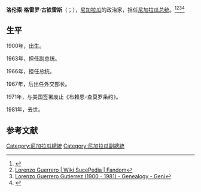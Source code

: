 '''洛伦索·格雷罗·古铁雷斯'''（{{lang-es|Lorenzo Guerrero Gutiérrez}}；{{bd|1900年|11月13日|1981年|4月15日|catidx=L}}），[[尼加拉瓜|尼加拉瓜]]的政治家，担任[[尼加拉瓜总统|尼加拉瓜总统]]。<ref>{{Cite web |url=https://www.ecured.cu/Lorenzo_Guerrero_Guti%C3%A9rrez |title=Lorenzo Guerrero Gutiérrez - EcuRed |access-date=2020-12-15 |archive-date=2020-11-22 |archive-url=https://web.archive.org/web/20201122133810/https://www.ecured.cu/Lorenzo_Guerrero_Guti%C3%A9rrez |dead-url=no }}</ref><ref>[https://sucepedia.fandom.com/es/wiki/Lorenzo_Guerrero Lorenzo Guerrero | Wiki SucePedia | Fandom]</ref><ref>[https://www.geni.com/people/Lorenzo-Guerrero-Gutierrez/6000000081766904831 Lorenzo Guerrero Gutierrez (1900 - 1981) - Genealogy - Geni]</ref><ref>{{Cite web |url=http://www.presidentesenelmundo.com/presidentes/lorenzo-guerrero-gutierrez/ |title=Presidente Lorenzo Guerrero Gutiérrez |access-date=2020-12-15 |archive-date=2021-01-23 |archive-url=https://web.archive.org/web/20210123052316/http://www.presidentesenelmundo.com/presidentes/lorenzo-guerrero-gutierrez/ |dead-url=no }}</ref>

==生平==
1900年，出生。

1963年，担任副总统。

1966年，担任总统。

1967年，后出任外交部长。

1971年，与美国签署废止《布赖恩-查莫罗条约》。

1981年，去世。

== 参考文献 ==
{{Reflist}}

[[Category:尼加拉瓜總統|Category:尼加拉瓜總統]]
[[Category:尼加拉瓜副總統|Category:尼加拉瓜副總統]]